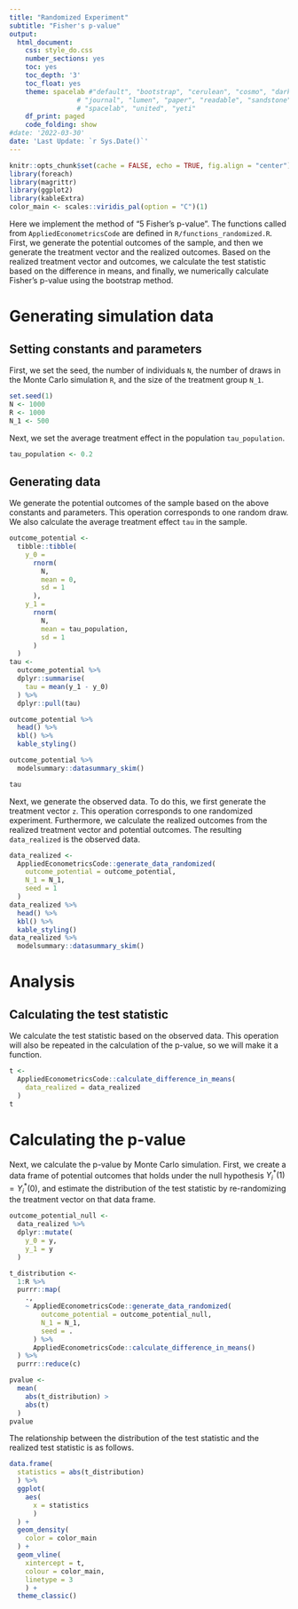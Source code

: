 ```yaml
---
title: "Randomized Experiment"
subtitle: "Fisher's p-value"
output: 
  html_document:
    css: style_do.css
    number_sections: yes
    toc: yes
    toc_depth: '3'
    toc_float: yes
    theme: spacelab #"default", "bootstrap", "cerulean", "cosmo", "darkly", "flatly",
                 # "journal", "lumen", "paper", "readable", "sandstone", "simplex",
                 # "spacelab", "united", "yeti"
    df_print: paged
    code_folding: show
#date: '2022-03-30'
date: 'Last Update: `r Sys.Date()`'
---
```


```r
knitr::opts_chunk$set(cache = FALSE, echo = TRUE, fig.align = "center")
library(foreach)
library(magrittr)
library(ggplot2)
library(kableExtra)
color_main <- scales::viridis_pal(option = "C")(1)
```

Here we implement the method of "5 Fisher's p-value". The functions called from `AppliedEconometricsCode` are defined in `R/functions_randomized.R`. First, we generate the potential outcomes of the sample, and then we generate the treatment vector and the realized outcomes. Based on the realized treatment vector and outcomes, we calculate the test statistic based on the difference in means, and finally, we numerically calculate Fisher's p-value using the bootstrap method.

# Generating simulation data

## Setting constants and parameters

First, we set the seed, the number of individuals `N`, the number of draws in the Monte Carlo simulation `R`, and the size of the treatment group `N_1`.

```r
set.seed(1)
N <- 1000
R <- 1000
N_1 <- 500
```

Next, we set the average treatment effect in the population `tau_population`.

```r
tau_population <- 0.2
```

## Generating data

We generate the potential outcomes of the sample based on the above constants and parameters. This operation corresponds to one random draw. We also calculate the average treatment effect `tau` in the sample.

```r
outcome_potential <-
  tibble::tibble(
    y_0 = 
      rnorm(
        N, 
        mean = 0, 
        sd = 1
      ),
    y_1 = 
      rnorm(
        N, 
        mean = tau_population, 
        sd = 1
      )
  )
tau <-
  outcome_potential %>%
  dplyr::summarise(
    tau = mean(y_1 - y_0)
  ) %>%
  dplyr::pull(tau)

outcome_potential %>%
  head() %>%
  kbl() %>%
  kable_styling()

outcome_potential %>%
  modelsummary::datasummary_skim()

tau
```

Next, we generate the observed data. To do this, we first generate the treatment vector `z`. This operation corresponds to one randomized experiment. Furthermore, we calculate the realized outcomes from the realized treatment vector and potential outcomes. The resulting `data_realized` is the observed data.

```r
data_realized <-
  AppliedEconometricsCode::generate_data_randomized(
    outcome_potential = outcome_potential,
    N_1 = N_1,
    seed = 1
  )
data_realized %>%
  head() %>%
  kbl() %>%
  kable_styling()
data_realized %>%
  modelsummary::datasummary_skim()
```

# Analysis  

## Calculating the test statistic

We calculate the test statistic based on the observed data. This operation will also be repeated in the calculation of the p-value, so we will make it a function.

```r
t <- 
  AppliedEconometricsCode::calculate_difference_in_means(
    data_realized = data_realized
  )
t
```

# Calculating the p-value

Next, we calculate the p-value by Monte Carlo simulation. First, we create a data frame of potential outcomes that holds under the null hypothesis $Y_i^\ast(1)=Y_i^\ast(0)$, and estimate the distribution of the test statistic by re-randomizing the treatment vector on that data frame.

```r
outcome_potential_null <-
  data_realized %>%
  dplyr::mutate(
    y_0 = y,
    y_1 = y
  )

t_distribution <-
  1:R %>%
  purrr::map(
    .,
    ~ AppliedEconometricsCode::generate_data_randomized(
        outcome_potential = outcome_potential_null,
        N_1 = N_1,
        seed = .
      ) %>%
      AppliedEconometricsCode::calculate_difference_in_means()
  ) %>%
  purrr::reduce(c)

pvalue <- 
  mean(
    abs(t_distribution) > 
    abs(t)
  )
pvalue
```

The relationship between the distribution of the test statistic and the realized test statistic is as follows.

```r
data.frame(
  statistics = abs(t_distribution)
  ) %>%
  ggplot(
    aes(
      x = statistics
      )
  ) +
  geom_density(
    color = color_main
  ) +
  geom_vline(
    xintercept = t,
    colour = color_main,
    linetype = 3
    ) +
  theme_classic()
```




